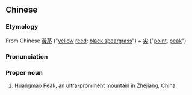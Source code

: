 {{also|黄茅尖}}
==Chinese==
{{zh-forms|s=黄茅尖|type=21}}

===Etymology===
From Chinese [[黃茅]] ("[[yellow]] [[reed]]: [[black speargrass]]") + [[尖]] ("[[point]], [[peak]]")
{{wikipedia|Huangmao Peak}}
{{wikipedia|黃茅尖|lang=zh}}

===Pronunciation===
{{zh-pron
|m=Huángmáo Jiān
|cat=pn
}}

===Proper noun===
{{zh-proper noun}}

# {{lb|zh|geography}} [[Huangmao]] [[peak|Peak]], an [[ultra-prominent]] [[mountain]] in [[Zhejiang]], [[China]].